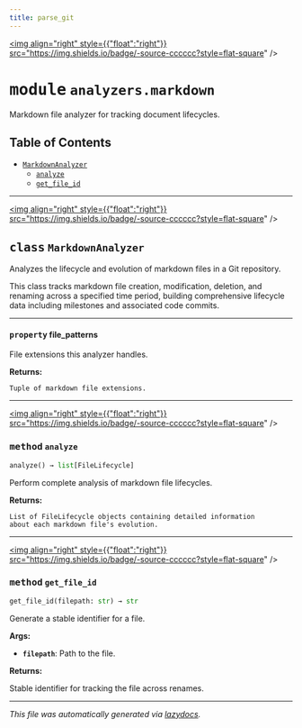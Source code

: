 ```yaml
---
title: parse_git
---
```


<a href="https://github.com/drothermel/%24%7BREPO%7D/blob/main/src/parse_git/analyzers/markdown.py"><img align="right" style={{"float":"right"}} src="https://img.shields.io/badge/-source-cccccc?style=flat-square" /></a>

# <kbd>module</kbd> `analyzers.markdown`
Markdown file analyzer for tracking document lifecycles.


## Table of Contents
- [`MarkdownAnalyzer`](./parse_git.analyzers.markdown#class-markdownanalyzer)
	- [`analyze`](./parse_git.analyzers.markdown#method-analyze)
	- [`get_file_id`](./parse_git.analyzers.markdown#method-get-file-id)




---

<a href="https://github.com/drothermel/%24%7BREPO%7D/blob/main/src/parse_git/analyzers/markdown.py#L10"><img align="right" style={{"float":"right"}} src="https://img.shields.io/badge/-source-cccccc?style=flat-square" /></a>

## <kbd>class</kbd> `MarkdownAnalyzer`
Analyzes the lifecycle and evolution of markdown files in a Git repository.

This class tracks markdown file creation, modification, deletion, and renaming
across a specified time period, building comprehensive lifecycle data including
milestones and associated code commits.



---

#### <kbd>property</kbd> file_patterns

File extensions this analyzer handles.


**Returns:**

    Tuple of markdown file extensions.




---

<a href="https://github.com/drothermel/%24%7BREPO%7D/blob/main/src/parse_git/analyzers/markdown.py#L38"><img align="right" style={{"float":"right"}} src="https://img.shields.io/badge/-source-cccccc?style=flat-square" /></a>

### <kbd>method</kbd> `analyze`

```python
analyze() → list[FileLifecycle]
```

Perform complete analysis of markdown file lifecycles.


**Returns:**

    List of FileLifecycle objects containing detailed information
    about each markdown file's evolution.


---

<a href="https://github.com/drothermel/%24%7BREPO%7D/blob/main/src/parse_git/analyzers/markdown.py#L27"><img align="right" style={{"float":"right"}} src="https://img.shields.io/badge/-source-cccccc?style=flat-square" /></a>

### <kbd>method</kbd> `get_file_id`

```python
get_file_id(filepath: str) → str
```

Generate a stable identifier for a file.


**Args:**

- <b>`filepath`</b>: Path to the file.


**Returns:**

Stable identifier for tracking the file across renames.





---

_This file was automatically generated via [lazydocs](https://github.com/ml-tooling/lazydocs)._
